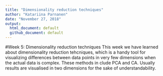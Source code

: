 ```yaml
---
title: "Dimensionality reduction techniques"
author: "Katariina Parnanen"
date: "November 27, 2018"
output:
  html_document: default
  github_document: default
---
```


#Week 5: Dimensionality reduction techniques
This week we have learned about dimensionality reduction tehcniques, which is a handy tool for visualizing differences between data points in very few dimensions when the actual data is complex. These methods in clude PCA and CA. Usually results are visualised in two dimensions for the sake of understandability.


